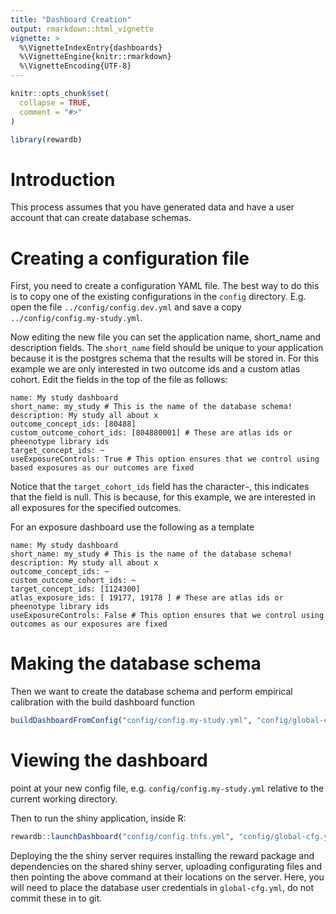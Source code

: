 ```yaml
---
title: "Dashboard Creation"
output: rmarkdown::html_vignette
vignette: >
  %\VignetteIndexEntry{dashboards}
  %\VignetteEngine{knitr::rmarkdown}
  %\VignetteEncoding{UTF-8}
---
```


```r
knitr::opts_chunk$set(
  collapse = TRUE,
  comment = "#>"
)
```

```r
library(rewardb)
```

# Introduction
This process assumes that you have generated data and have a user account that can create database schemas.

# Creating a configuration file
First, you need to create a configuration YAML file. 
The best way to do this is to copy one of the existing configurations in the `config` directory.
E.g. open the file `../config/config.dev.yml` and save a copy `../config/config.my-study.yml`.

Now editing the new file you can set the application name, short_name and description fields.
The `short_name` field should be unique to your application because it is the postgres schema that the results will be stored in.
For this example we are only interested in two outcome ids and a custom atlas cohort.
Edit the fields in the top of the file as follows:

```
name: My study dashboard
short_name: my_study # This is the name of the database schema!
description: My study all about x
outcome_concept_ids: [80488]
custom_outcome_cohort_ids: [804880001] # These are atlas ids or pheenotype library ids
target_concept_ids: ~
useExposureControls: True # This option ensures that we control using based exposures as our outcomes are fixed
```

Notice that the `target_cohort_ids` field has the character`~`, this indicates that the field is
null. This is because, for this example, we are interested in all exposures for the specified outcomes.

For an exposure dashboard use the following as a template
```
name: My study dashboard
short_name: my_study # This is the name of the database schema!
description: My study all about x
outcome_concept_ids: ~
custom_outcome_cohort_ids: ~
target_concept_ids: [1124300]
atlas_exposure_ids: [ 19177, 19178 ] # These are atlas ids or pheenotype library ids
useExposureControls: False # This option ensures that we control using outcomes as our exposures are fixed
```

# Making the database schema
Then we want to create the database schema and perform empirical calibration with the build dashboard function

```r
buildDashboardFromConfig("config/config.my-study.yml", "config/global-cfg.yml")
```

# Viewing the dashboard
point at your new config file, e.g. `config/config.my-study.yml` relative to the current working directory.

Then to run the shiny application, inside R:
```r
rewardb::launchDashboard("config/config.tnfs.yml", "config/global-cfg.yml")
```

Deploying the the shiny server requires installing the reward package and dependencies on the shared shiny server, uploading configurating files and then pointing the above command at their locations on the server.
Here, you will need to place the database user credentials in `global-cfg.yml`, do not commit these in to git.